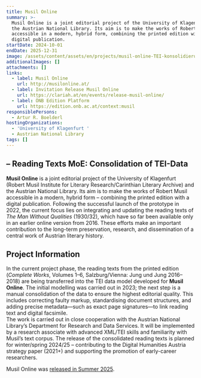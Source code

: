 ```yaml
---
title: Musil Online
summary: >-
  Musil Online is a joint editorial project of the University of Klagenfurt and
  the Austrian National Library. Its aim is to make the works of Robert Musil
  accessible in a modern, hybrid form, combining the printed edition with a
  digital publication.
startDate: 2024-10-01
endDate: 2025-12-31
image: /assets/content/assets/en/projects/musil-online-TEI-konsolidierung/image.png
additionalImages: []
attachments: []
links:
  - label: Musil Online
    url: http://musilonline.at/
  - label: Invitation Release Musil Online
    url: https://clariah.at/en/events/release-musil-online/
  - label: ÖNB Edition Platform
    url: https://edition.onb.ac.at/context:musil
responsiblePersons:
  - Artur R. Boelderl
hostingOrganizations:
  - 'University of Klagenfurt '
  - Austrian National Library
tags: []
---
```

## **– Reading Texts MoE: Consolidation of TEI-Data**

**Musil Online** is a joint editorial project of the University of Klagenfurt (Robert Musil Institute for Literary Research/Carinthian Literary Archive) and the Austrian National Library. Its aim is to make the works of Robert Musil accessible in a modern, hybrid form – combining the printed edition with a digital publication. Following the successful launch of the prototype in 2022, the current focus lies on integrating and updating the reading texts of *The Man Without Qualities* (1930/32), which have so far been available only in an earlier online version from 2016. These efforts make an important contribution to the long-term preservation, research, and dissemination of a central work of Austrian literary history.

## Project Information

In the current project phase, the reading texts from the printed edition (*Complete Works*, Volumes 1–6, Salzburg/Vienna: Jung und Jung 2016–2018) are being transferred into the TEI data model developed for **Musil Online**. The initial modelling was carried out in 2023; the next step is a manual consolidation of the data to ensure the highest editorial quality. This includes correcting faulty markup, standardising document structures, and adding precise metadata—such as exact page signatures—to link reading text and digital facsimile.\
The work is carried out in close cooperation with the Austrian National Library’s Department for Research and Data Services. It will be implemented by a research associate with advanced XML/TEI skills and familiarity with Musil’s text corpus. The release of the consolidated reading texts is planned for winter/spring 2024/25 – contributing to the Digital Humanities Austria strategy paper (2021+) and supporting the promotion of early-career researchers.

Musil Online was [released in Summer 2025](https://clariah.at/en/events/release-musil-online/).
